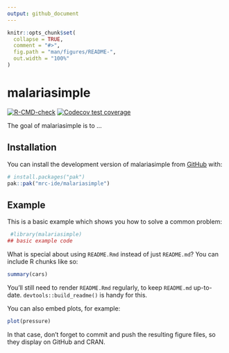 ```yaml
---
output: github_document
---
```


<!-- README.md is generated from README.Rmd. Please edit that file -->

```r
knitr::opts_chunk$set(
  collapse = TRUE,
  comment = "#>",
  fig.path = "man/figures/README-",
  out.width = "100%"
)
```

# malariasimple

<!-- badges: start -->
[![R-CMD-check](https://github.com/mrc-ide/malariasimple/actions/workflows/R-CMD-check.yaml/badge.svg)](https://github.com/mrc-ide/malariasimple/actions/workflows/R-CMD-check.yaml)
[![Codecov test coverage](https://codecov.io/gh/mrc-ide/malariasimple/graph/badge.svg)](https://app.codecov.io/gh/mrc-ide/malariasimple)
<!-- badges: end -->

The goal of malariasimple is to ...

## Installation

You can install the development version of malariasimple from [GitHub](https://github.com/) with:

``` r
# install.packages("pak")
pak::pak("mrc-ide/malariasimple")
```

## Example

This is a basic example which shows you how to solve a common problem:

```r
 #library(malariasimple)
## basic example code
```

What is special about using `README.Rmd` instead of just `README.md`? You can include R chunks like so:

```r
summary(cars)
```

You'll still need to render `README.Rmd` regularly, to keep `README.md` up-to-date. `devtools::build_readme()` is handy for this.

You can also embed plots, for example:

```r
plot(pressure)
```

In that case, don't forget to commit and push the resulting figure files, so they display on GitHub and CRAN.
